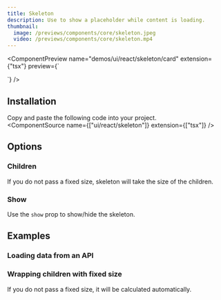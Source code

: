 ```yaml
---
title: Skeleton
description: Use to show a placeholder while content is loading.
thumbnail:
  image: /previews/components/core/skeleton.jpeg
  video: /previews/components/core/skeleton.mp4
---
```


<ComponentPreview
  name="demos/ui/react/skeleton/card"
  extension={"tsx"}
  preview={`<Skeleton className="h-44 w-64" />
<div>
  <Skeleton className="size-10 rounded-full" />
  <div>
    <Skeleton className="h-4 w-44" />
    <Skeleton className="h-4 w-36" />
  </div>
</div>`}
/>

## Installation

Copy and paste the following code into your project.<br/>
  <ComponentSource
    name={["ui/react/skeleton"]}
    extension={["tsx"]}
  />

## Options

### Children

If you do not pass a fixed size, skeleton will take the size of the children.

<ComponentPreview name="demos/ui/react/skeleton/children" />

### Show

Use the `show` prop to show/hide the skeleton.

<ComponentPreview name="demos/ui/react/skeleton/show" />

## Examples

### Loading data from an API

<ComponentPreview name="demos/ui/react/skeleton/api-simulation" />

### Wrapping children with fixed size

If you do not pass a fixed size, it will be calculated automatically.

<ComponentPreview name="demos/ui/react/skeleton/fixed-size-children" />
